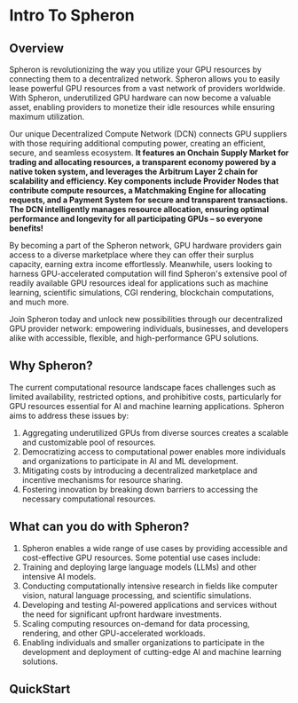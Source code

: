 
# Intro To Spheron

<VideoPlayer embedId="nsNedk1Z3Pg" />

## Overview

Spheron is revolutionizing the way you utilize your GPU resources by connecting them to a decentralized network. Spheron allows you to easily lease powerful GPU resources from a vast network of providers worldwide. With Spheron, underutilized GPU hardware can now become a valuable asset, enabling providers to monetize their idle resources while ensuring maximum utilization. 

Our unique Decentralized Compute Network (DCN) connects GPU suppliers with those requiring additional computing power, creating an efficient, secure, and seamless ecosystem. **It features an Onchain Supply Market for trading and allocating resources, a transparent economy powered by a native token system, and leverages the Arbitrum Layer 2 chain for scalability and efficiency. Key components include Provider Nodes that contribute compute resources, a Matchmaking Engine for allocating requests, and a Payment System for secure and transparent transactions. The DCN intelligently manages resource allocation, ensuring optimal performance and longevity for all participating GPUs – so everyone benefits!**

By becoming a part of the Spheron network, GPU hardware providers gain access to a diverse marketplace where they can offer their surplus capacity, earning extra income effortlessly. Meanwhile, users looking to harness GPU-accelerated computation will find Spheron's extensive pool of readily available GPU resources ideal for applications such as machine learning, scientific simulations, CGI rendering, blockchain computations, and much more.

Join Spheron today and unlock new possibilities through our decentralized GPU provider network: empowering individuals, businesses, and developers alike with accessible, flexible, and high-performance GPU solutions.


## Why Spheron?

The current computational resource landscape faces challenges such as limited availability, restricted options, and prohibitive costs, particularly for GPU resources essential for AI and machine learning applications. Spheron aims to address these issues by:

1. Aggregating underutilized GPUs from diverse sources creates a scalable and customizable pool of resources.
2. Democratizing access to computational power enables more individuals and organizations to participate in AI and ML development.
3. Mitigating costs by introducing a decentralized marketplace and incentive mechanisms for resource sharing.
4. Fostering innovation by breaking down barriers to accessing the necessary computational resources.

## What can you do with Spheron?

1. Spheron enables a wide range of use cases by providing accessible and cost-effective GPU resources. Some potential use cases include:
2. Training and deploying large language models (LLMs) and other intensive AI models.
3. Conducting computationally intensive research in fields like computer vision, natural language processing, and scientific simulations.
4. Developing and testing AI-powered applications and services without the need for significant upfront hardware investments.
5. Scaling computing resources on-demand for data processing, rendering, and other GPU-accelerated workloads.
6. Enabling individuals and smaller organizations to participate in the development and deployment of cutting-edge AI and machine learning solutions.

## QuickStart
<QuickStart />
<Navigation name="Getting Started" />



